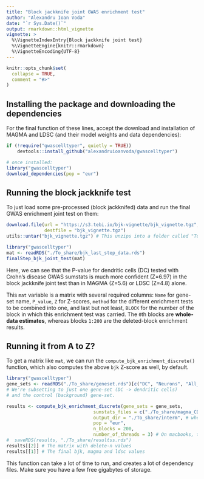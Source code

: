 ```yaml
---
title: "Block jackknife joint GWAS enrichment test"
author: "Alexandru Ioan Voda"
date: "`r Sys.Date()`"
output: rmarkdown::html_vignette
vignette: >
  %\VignetteIndexEntry{Block jackknife joint test}
  %\VignetteEngine{knitr::rmarkdown}
  %\VignetteEncoding{UTF-8}
---
```


```r
knitr::opts_chunk$set(
  collapse = TRUE,
  comment = "#>"
)
```

## Installing the package and downloading the dependencies

For the final function of these lines, accept the download and installation of MAGMA and LDSC (and their model weights and data dependencies):

```r
if (!require("gwascelltyper", quietly = TRUE))
    devtools::install_github("alexandruioanvoda/gwascelltyper")

# once installed:
library("gwascelltyper")
download_dependencies(pop = "eur")
```

## Running the block jackknife test

To just load some pre-processed (block jackknifed) data and run the final GWAS enrichment joint test on them:

```r
download.file(url = "https://s3.tebi.io/bjk-vignette/bjk_vignette.tgz",
              destfile = "bjk_vignette.tgz")
utils::untar("bjk_vignette.tgz") # This unzips into a folder called "To_share".

library("gwascelltyper")
mat <- readRDS("./To_share/bjk_last_step_data.rds")
finalStep_bjk_joint_test(mat)
```

Here, we can see that the P-value for dendritic cells (DC) tested with Crohn's disease GWAS sumstats is much more confident (Z=6.97) in the block jackknife joint test than in MAGMA (Z=5.6) or LDSC (Z=4.8) alone.

This `mat` variable is a matrix with several required columns: `Name` for gene-set name, `P_value`, `Z` for Z-scores, `method` for the different enrichment tests to be combined into one, and last but not least, `BLOCK` for the number of the block in which this enrichment test was carried. The `0`th blocks are **whole-data estimates**, whereas blocks `1:200` are the deleted-block enrichment results.

## Running it from A to Z?

To get a matrix like `mat`, we can run the `compute_bjk_enrichment_discrete()` function, which also computes the above `bjk` Z-score as well, by default.

```r
library("gwascelltyper")
gene_sets <- readRDS("./To_share/geneset.rds")[c("DC", "Neurons", "All_genes_control")]
# We're subsetting to just one gene-set (DC -> dendritic cells)
# and the control (background) gene-set.

results <- compute_bjk_enrichment_discrete(gene_sets = gene_sets,
                                sumstats_files = c("./To_share/magma_CD.gwas", "./To_share/ldsc_CD.gwas.gz", "./To_share/snpsea_CD.gwas"),
                                output_dir = "./To_share/interm", # where we'll store our intermediary files.
                                pop = "eur",
                                n_blocks = 200,
                                number_of_threads = 3) # On macbooks, this can be increased to 2 or 3 to increase the computation speed
#  saveRDS(results, "./To_share/resultss.rds")
results[[2]] # The matrix with delete-n values
results[[1]] # The final bjk, magma and ldsc values
```

This function can take a lot of time to run, and creates a lot of dependency files. Make sure you have a few free gigabytes of storage.
